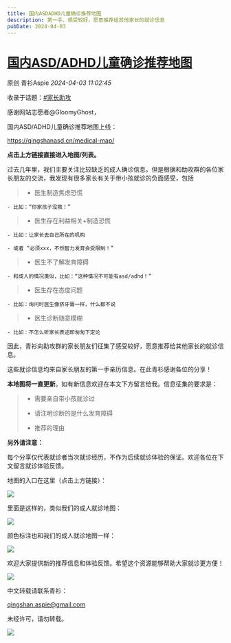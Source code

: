 ```yaml
---
title: 国内ASDADHD儿童确诊推荐地图
description: 第一手、感受较好，愿意推荐给其他家长的就诊信息
pubDate: 2024-04-03
---
```


# [国内ASD/ADHD儿童确诊推荐地图](http://mp.weixin.qq.com/s?__biz=MzIyMzgyMjY5NQ==&mid=2247517506&idx=1&sn=d0aab0ce3752ad984332eea034a48bf4&chksm=e92229c457eddf23cae67ef29a2f149acd4ba35656994c9f9424bb5a9ce6e9e7c97042d3a506#rd)

原创  青衫Aspie  *2024-04-03 11:02:45*

收录于话题：[#家长助攻](https://mp.weixin.qq.com/mp/appmsgalbum?__biz=MzIyMzgyMjY5NQ==&action=getalbum&album_id=1527570966829121539#wechat_redirect "家长助攻")

感谢网站志愿者@GloomyGhost，

国内ASD/ADHD儿童确诊推荐地图上线：

https://qingshanasd.cn/medical-map/

**点击上方链接直接进入地图/列表。**

过去几年里，我们主要关注比较缺乏的成人确诊信息。但是根据和助攻群的各位家长朋友的交流，我发现有很多家长有关于带小孩就诊的负面感受，包括

> +   医生制造焦虑恐慌
>    
	- 比如：“你家孩子没救！”
   > 
> +   医生存在利益相关+制造恐慌
>
	- 比如：让家长去自己所在的机构
>  
	- 或者 “必须xxx，不然智力发育会受限制！”
>    
> +   医生不了解发育障碍
>
	- 和成人的情况类似，比如：“这种情况不可能有asd/adhd！”
>
> +   医生存在态度问题
>
	- 比如：询问时医生像挤牙膏一样，什么都不说
>
> +   医生诊断随意模糊
>
	- 比如：不怎么听家长表述即匆匆下定论

因此，青衫向助攻群的家长朋友们征集了感受较好，愿意推荐给其他家长的就诊信息。

这些就诊信息均来自家长朋友的第一手亲历信息。在此青衫感谢各位的分享！

**本地图将一直更新**。如有新信息欢迎在本文下方留言给我。信息征集的要求是：

> +   需要亲自带小孩就诊过
>    
> +   请注明诊断的是什么发育障碍
>    
> +   推荐的理由

**另外请注意：**

每个分享仅代表就诊者当次就诊经历，不作为后续就诊体验的保证。欢迎各位在下文留言就诊体验反馈。

地图的入口在这里（点击上方链接）：  

![](/assets/img/posts/2024-04-03-china-child-asd-adhd-diagnosis-map-1.webp)

里面是这样的，类似我们的成人就诊地图：  

![](/assets/img/posts/2024-04-03-china-child-asd-adhd-diagnosis-map-2.webp)

颜色标注也和我们的成人就诊地图一样：

![](/assets/img/posts/2024-04-03-china-child-asd-adhd-diagnosis-map-3.webp)

欢迎大家提供新的推荐信息和体验反馈。希望这个资源能够帮助大家就诊更方便！

![](/assets/img/posts/2024-04-03-china-child-asd-adhd-diagnosis-map-4.webp)


中文转载请联系青衫：

qingshan.aspie@gmail.com

未经许可，请勿转载。

![](/assets/img/posts/2024-04-03-china-child-asd-adhd-diagnosis-map-5.webp)
